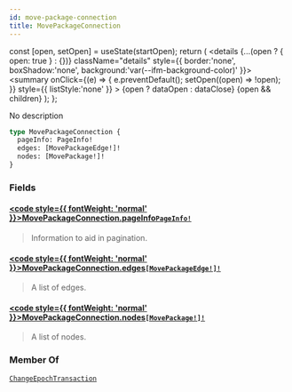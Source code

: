 ```yaml
---
id: move-package-connection
title: MovePackageConnection
---
```









  const [open, setOpen] = useState(startOpen);
  return (
    <details {...(open ? { open: true } : {})} className="details" style={{ border:'none', boxShadow:'none', background:'var(--ifm-background-color)' }}>
      <summary
        onClick={(e) => {
          e.preventDefault();
          setOpen((open) => !open);
        }}
        style={{ listStyle:'none' }}
      >
      {open ? dataOpen : dataClose}
      </summary>
      {open && children}
    </details>
  );
};








No description


```graphql
type MovePackageConnection {
  pageInfo: PageInfo!
  edges: [MovePackageEdge!]!
  nodes: [MovePackage!]!
}
```




### Fields

#### [<code style={{ fontWeight: 'normal' }}>MovePackageConnection.<b>pageInfo</b></code>](#)<Bullet />[`PageInfo!`](/references/iota-api/iota-graphql/reference/types/objects/page-info) <Badge class="badge badge--secondary" text="non-null"/> <Badge class="badge badge--secondary" text="object"/> 
> 
> 
> Information to aid in pagination.
> 

#### [<code style={{ fontWeight: 'normal' }}>MovePackageConnection.<b>edges</b></code>](#)<Bullet />[`[MovePackageEdge!]!`](/references/iota-api/iota-graphql/reference/types/objects/move-package-edge) <Badge class="badge badge--secondary" text="non-null"/> <Badge class="badge badge--secondary" text="object"/> 
> 
> 
> A list of edges.
> 

#### [<code style={{ fontWeight: 'normal' }}>MovePackageConnection.<b>nodes</b></code>](#)<Bullet />[`[MovePackage!]!`](/references/iota-api/iota-graphql/reference/types/objects/move-package) <Badge class="badge badge--secondary" text="non-null"/> <Badge class="badge badge--secondary" text="object"/> 
> 
> 
> A list of nodes.
> 





### Member Of

[`ChangeEpochTransaction`](/references/iota-api/iota-graphql/reference/types/objects/change-epoch-transaction)  <Badge class="badge badge--secondary" text="object"/>

